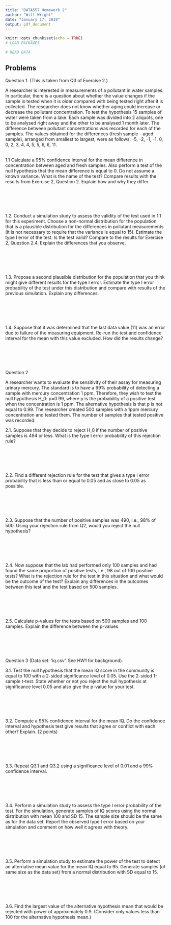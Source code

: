 ---
title: "DATA557 Homework 2"
author: "Will Wright"
date: "January 17, 2019"
output: pdf_document
---

```{r setup, include=FALSE}
knitr::opts_chunk$set(echo = TRUE)
# LOAD PACKAGES

# READ DATA

```

## Problems

Question 1. (This is taken from Q3 of Exercise 2.)

A researcher is interested in measurements of a pollutant in water samples. In particular, there is a question about whether the value changes if the sample is tested when it is older compared with being tested right after it is collected. The researcher does not know whether aging could increase or decrease the pollutant concentration.  To test the hypothesis 15 samples of water were taken from a lake. Each sample was divided into 2 aliquots, one to be analysed right away and the other to be analysed 1 month later. The difference between pollutant concentrations was recorded for each of the samples. The values  obtained for the differences (fresh sample - aged sample), arranged from smallest to largest, were as follows: -5, -2, -1, -1, 0, 0, 2, 3, 4, 4, 5, 5, 6, 6, 11.

&nbsp;  
1.1 Calculate a 95% confidence interval for the mean difference in concentration between aged and fresh samples. Also perform a test of the null hypothesis that the mean difference is equal to 0. Do not assume a known variance. What is the name of the test? Compare results with the results from Exercise 2, Question 2. Explain how and why they differ. 

&nbsp;  

```{r question1.1}


```

&nbsp;  

1.2. Conduct a simulation study to assess the validity of the test used in 1.1 for this experiment. Choose a non-normal distribution for the population that is a plausible distribution for the differences in pollutant measurements (it is not necessary to require that the variance is equal to 15). Estimate the type I error of the test. Is the test valid? Compare to the results for Exercise 2, Question 2.4. Explain the differences that you observe.

&nbsp;  

```{r question1.2}


```

&nbsp;  

1.3. Propose a second plausible distribution for the population that you think might give different results for the type I error. Estimate the type I error probability of the test under this distribution and compare with results of the previous simulation. Explain any differences.

&nbsp;  

```{r question1.3}


```

&nbsp;  

1.4. Suppose that it was determined that the last data value (11) was an error due to failure of the measuring equipment. Re-run the test and confidence interval for the mean with this value excluded. How did the results change?

&nbsp;  

```{r question1.4}


```

&nbsp;  


Question 2

A researcher wants to evaluate the sensitivity of their assay for measuring urinary mercury. The standard is to have a 99% probability of detecting a sample with mercury concentration 1 ppm. Therefore, they wish to test the null hypothesis H_0: p=0.99, where p is the probability of a positive test when the concentration is 1 ppm. The alternative hypothesis is that p is not equal to 0.99. The researcher created 500 samples with a 1ppm mercury concentration and tested them. The number of samples that tested positive was recorded.

2.1. Suppose that they decide to reject H_0 if the number of positive samples is 494 or less. What is the type I error probability of this rejection rule?

&nbsp;  

```{r question2.1}


```

&nbsp;  

2.2. Find a different rejection rule for the test that gives a type I error probability that is less than or equal to 0.05 and as close to 0.05 as possible.

&nbsp;  

```{r question2.2}


```

&nbsp;  

2.3. Suppose that the number of positive samples was 490, i.e., 98% of 500. Using your rejection rule from Q2, would you reject the null hypothesis?

&nbsp;  

```{r question2.3}


```

&nbsp;  

2.4. Now suppose that the lab had performed only 100 samples and had found the same proportion of positive tests, i.e., 98 out of 100 positive tests? What is the rejection rule for the test in this situation and what would be the outcome of the test? Explain any differences in the outcomes between this test and the test based on 500 samples.

&nbsp;  

```{r question2.4}


```

&nbsp;  

2.5. Calculate p-values for the tests based on 500 samples and 100 samples. Explain the difference between the p-values.

&nbsp;  

```{r question2.5}


```

&nbsp;  

Question 3 (Data set: 'iq.csv'. See HW1 for background).

3.1. Test the null hypothesis that the mean IQ score in the community is equal to 100 with a 2-sided significance level of 0.05. Use the 2-sided 1-sample t-test. State whether or not you reject the null hypothesis at significance level 0.05 and also give the p-value for your test.

&nbsp;  

```{r question3.1}


```

&nbsp;  

3.2. Compute a 95% confidence interval for the mean IQ.  Do the confidence interval and hypothesis test give results that agree or conflict with each other? Explain. (2 points)

&nbsp;  

```{r question3.2}


```

&nbsp;  

3.3.  Repeat Q3.1 and Q3.2 using a significance level of 0.01 and a 99% confidence interval. 

&nbsp;  

```{r question3.3}


```

&nbsp;  

3.4. Perform a simulation study to assess the type I error probability of the test. For the simulation, generate samples of IQ scores using the normal distribution with mean 100 and SD 15. The sample size should be the same as for the data set. Report the observed type I error based on your simulation and comment on how well it agrees with theory.

&nbsp;  

```{r question3.4}


```

&nbsp;  

3.5. Perform a simulation study to estimate the power of the test to detect an alternative mean value for the mean IQ equal to 95. Generate samples (of same size as the data set) from a normal distribution with SD equal to 15.  

&nbsp;  

```{r question3.5}


```

&nbsp;  

3.6. Find the largest value of the alternative hypothesis mean that would be rejected with power of approximately 0.9. (Consider only values less than 100 for the alternative hypothesis mean.)

&nbsp;  

```{r question3.6}


```

&nbsp;  

